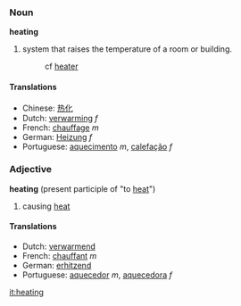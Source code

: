===Noun===
'''heating'''

# system that raises the temperature of a room or building.
#:cf [[heater]]

====Translations====
*Chinese: [[热化]]
*Dutch: [[verwarming]] ''f''
*French: [[chauffage]] ''m''
*German: [[Heizung]] ''f''
*Portuguese: [[aquecimento]] ''m'', [[calefação]] ''f''

===Adjective===
'''heating''' (present participle of "to [[heat]]")

# causing [[heat]]

====Translations====
*Dutch: [[verwarmend]]
*French: [[chauffant]] ''m''
*German: [[erhitzend]]
*Portuguese: [[aquecedor]] ''m'', [[aquecedora]] ''f''

[[it:heating]]